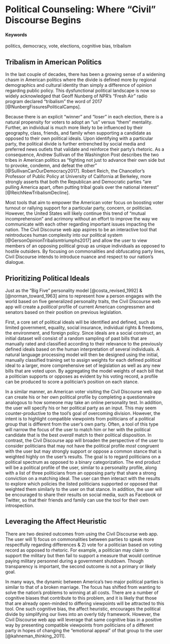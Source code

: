# **Political Counseling:** Where "Civil" Discourse Begins {#civil-discourse}

#### Keywords {-}

politics, democracy, vote, elections, cognitive bias, tribalism

## Tribalism in American Politics

In the last couple of decades, there has been a growing sense of a widening chasm in American politics where the divide is defined more by regional demographics and cultural identity than simply a difference of opinion regarding public policy. This dysfunctional political landscape is now so widely acknowledged that Geoff Nunberg of NPR’s “Fresh Air” radio program declared “tribalism” the word of 2017 [@NunbergFissuresPoliticalCamps].

Because there is an explicit “winner” and “loser” in each election, there is a natural propensity for voters to adopt an “us” versus “them” mentality. Further, an individual is much more likely to be influenced by their geography, class, friends, and family when supporting a candidate as opposed to their own political ideals. Upon identifying with a particular party, the political divide is further entrenched by social media and preferred news outlets that validate and reinforce their party’s rhetoric. As a consequence, Andrew Sullivan of the Washington Post describes the two tribes in American politics as “fighting not just to advance their own side but to provoke, condemn, and defeat the other” [@SullivanCanOurDemocracy2017].  Robert Reich, the Chancellor’s Professor of Public Policy at University of California at Berkeley, more strongly asserts that both the Republican and Democratic parties “are pulling America apart, often putting tribal goals over the national interest” [@ReichNewTribalismDecline].

Most tools that aim to empower the American voter focus on boosting voter turnout or rallying support for a particular party, concern, or politician. However, the United States will likely continue this trend of “mutual incomprehension” and acrimony without an effort to improve the way we communicate with each other regarding important issues impacting the nation. The Civil Discourse web app aspires to be an interactive tool that reintroduces human complexity into our political system [@GersonOpinionTribalismtriumphs2017] and allow the user to view members of an opposing political group as unique individuals as opposed to hostile outsiders. By focusing on commonalities and obfuscating party lines, Civil Discourse intends to introduce nuance and respect to our nation's dialogue.

## Prioritizing Political Ideals
Just as the "Big Five" personality model [@costa_revised_1992] & [@norman_toward_1963] aims to represent how a person engages with the world based on five generalized personality traits, the Civil Discourse web app will create a *political* profile of current American congressmen and senators based on their position on previous legislation.

First, a core set of political ideals will be identified and defined, such as limited government, equality, social insurance, individual rights & freedoms, the environment, and foreign policy. Since ideals are a social construct, an initial dataset will consist of a random sampling of past bills that are manually rated and classified according to their relevance to the previously defined ideals based on the human interpretation of several individuals. A natural language processing model will then be designed using the initial, manually classified training set to assign weights for each defined political ideal to a larger, more comprehensive set of legislation as well as any new bills that are voted upon. By aggregating the model weights of each bill that a politician supports or opposes as evident by his voting record, a profile can be produced to score a politician’s position on each stance.

In a similar manner, an American voter visiting the Civil Discourse web app can create his or her own political profile by completing a questionnaire analogous to how someone may take an online personality test. In addition, the user will specify his or her political party as an input. This may seem counter-productive to the tool’s goal of overcoming division. However, the intent is to highlight compatible viewpoints from politicians of a political group that is different from the user’s own party.
Often, a tool of this type will narrow the focus of the user to match him or her with the political candidate that is the best *overall* match to their political disposition. In contrast, the Civil Discourse app will broaden the perspective of the user to consider politicians that may not have the political profile *most* congruent with the user but may strongly support or oppose a common stance that is weighted highly on the user’s results. The goal is to regard politicians on a political spectrum as opposed to a binary categorization.
The end product will be a political profile of the user, similar to a personality profile, along with a list of three politicians from an opposing party that share a strong conviction on a matching ideal. The user can then interact with the results to explore which policies the listed politicians supported or opposed that weighted them similarly to the user on that stance. In addition, the user will be encouraged to share their results on social media, such as Facebook or Twitter, so that their friends and family can use the tool for their own introspection.

## Leveraging the Affect Heuristic

There are two desired outcomes from using the Civil Discourse web app. The user will 1) focus on commonalities between parties to speak more respectfully regarding differences & 2) vote for a politician based on voting record as opposed to rhetoric. For example, a politician may claim to support the military but then fail to support a measure that would continue paying military personnel during a government shutdown. Though transparency is important, the second outcome is not a primary or likely goal.

In many ways, the dynamic between America’s two major political parties is similar to that of a broken marriage. The focus has shifted from wanting to solve the nation’s problems to winning at all costs. There are a number of cognitive biases that contribute to this problem, and it is likely that those that are already open-minded to differing viewpoints will be attracted to this tool. One such cognitive bias, the affect heuristic, encourages the political divide by simplifying our lives into an overly tidy framework. However, the Civil Discourse web app will leverage that same cognitive bias in a positive way by presenting compatible viewpoints from politicians of a different party in hopes of changing the "emotional appeal" of that group to the user [@kahneman_thinking_2011].
